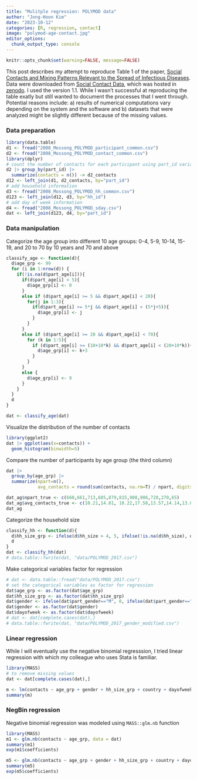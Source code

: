 ```yaml
---
title: "Mulitple regression: POLYMOD data"
author: "Jong-Hoon Kim"
date: "2023-10-12"
categories: [R, regression, contact]
image: "polymod-age-contact.jpg"
editor_options: 
  chunk_output_type: console
---
```


```r
knitr::opts_chunk$set(warning=FALSE, message=FALSE) 
```

This post describes my attempt to reproduce Table 1 of the paper, [Social Contacts and Mixing Patterns Relevant to the Spread of Infectious Diseases](https://journals.plos.org/plosmedicine/article?id=10.1371/journal.pmed.0050074). Data were downloaded from [Social Contact Data](http://www.socialcontactdata.org/), which was hosted in [zenodo](https://zenodo.org/record/3746312#.Xo85CcgzZPY). I used the version 1.1. While I wasn't successful at reproducing the table exatly but still wanted to document the processes that I went through. Potential reasons include: a) results of numerical computations vary depending on the system and the software and b) datasets that were analyzed might be slightly different because of the missing values.

### Data preparation

```r
library(data.table)
d1 <- fread("2008_Mossong_POLYMOD_participant_common.csv")
d2 <- fread("2008_Mossong_POLYMOD_contact_common.csv")
library(dplyr)
# count the number of contacts for each participant using part_id variable
d2 |> group_by(part_id) |>
  summarize(contacts = n()) -> d2_contacts
d12 <- left_join(d1, d2_contacts, by="part_id")
# add household information
d3 <- fread("2008_Mossong_POLYMOD_hh_common.csv")
d123 <- left_join(d12, d3, by="hh_id")
# add day of week information
d4 <- fread("2008_Mossong_POLYMOD_sday.csv")
dat <- left_join(d123, d4, by="part_id")
```

### Data manipulation

Categorize the age group into different 10 age groups: 0-4, 5-9, 10-14, 15-19, and 20 to 70 by 10 years and 70 and above

```r
classify_age <- function(d){
  d$age_grp <- 99
  for (i in 1:nrow(d)) {
    if(!is.na(d$part_age[i])){
      if(d$part_age[i] < 5){
        d$age_grp[i] <- 0
      }
      else if (d$part_age[i] >= 5 && d$part_age[i] < 20){
        for(j in 1:3){
          if(d$part_age[i] >= 5*j && d$part_age[i] < (5*j+5)){
            d$age_grp[i] <- j
          }
        }
      }
      else if (d$part_age[i] >= 20 && d$part_age[i] < 70){
        for (k in 1:5){
          if (d$part_age[i] >= (10+10*k) && d$part_age[i] < (20+10*k)){
            d$age_grp[i] <- k+3
          }
        }
      } 
      else {
        d$age_grp[i] <- 9
      }
    } 
  }
  d
}

dat <- classify_age(dat)
```

Visualize the distribution of the number of contacts

```r
library(ggplot2)
dat |> ggplot(aes(x=contacts)) + 
  geom_histogram(binwidth=5)
```

Compare the number of participants by age group (the third column)

```r
dat |> 
  group_by(age_grp) |> 
  summarize(npart=n(),
            avg_contacts = round(sum(contacts, na.rm=T) / npart, digits=2)) -> dat_ag

dat_ag$npart_true <- c(660,661,713,685,879,815,908,906,728,270,65)
dat_ag$avg_contacts_true <- c(10.21,14.81, 18.22,17.58,13.57,14.14,13.83,12.30,9.21,6.89,9.63)
dat_ag
```

Categorize the household size

```r
classify_hh <- function(d){
  d$hh_size_grp <- ifelse(d$hh_size > 4, 5, ifelse(!is.na(d$hh_size), d$hh_size, 99))
  d
}
dat <- classify_hh(dat)
# data.table::fwrite(dat, "data/POLYMOD_2017.csv")
```

Make categorical variables factor for regression

```r
# dat <- data.table::fread("data/POLYMOD_2017.csv")
# set the categorical variables as factor for regression
dat$age_grp <- as.factor(dat$age_grp)
dat$hh_size_grp <- as.factor(dat$hh_size_grp)
dat$gender <- ifelse(dat$part_gender=="M", 0, ifelse(dat$part_gender=="F", 1, 99))
dat$gender <- as.factor(dat$gender)
dat$dayofweek <- as.factor(dat$dayofweek)
# dat <- dat[complete.cases(dat),]
# data.table::fwrite(dat, "data/POLYMOD_2017_gender_modified.csv")

```

### Linear regression

While I will eventually use the negative binomial regresssion, I tried linear regression with which my colleague who uses Stata is familiar.

```r
library(MASS)
# to remove missing values
dat <- dat[complete.cases(dat),]

m <- lm(contacts ~ age_grp + gender + hh_size_grp + country + dayofweek, data = dat)
summary(m)
```

### NegBin regression

Negative binomial regression was modeled using `MASS::glm.nb` function

```r
library(MASS)
m1 <- glm.nb(contacts ~ age_grp, data = dat)
summary(m1)
exp(m1$coefficients)

m5 <- glm.nb(contacts ~ age_grp + gender + hh_size_grp + country + dayofweek, data = dat)
summary(m5)
exp(m5$coefficients)
```
